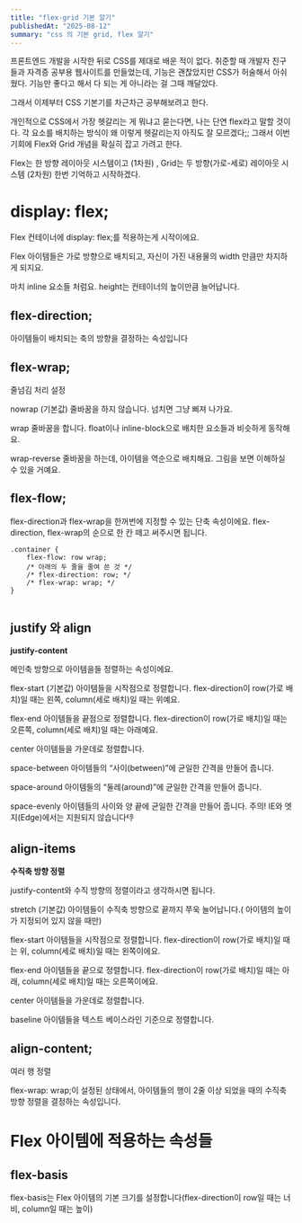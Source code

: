 ```yaml
---
title: "flex-grid 기본 알기"
publishedAt: "2025-08-12"
summary: "css 의 기본 grid, flex 알기"
---
```


프론트엔드 개발을 시작한 뒤로 CSS를 제대로 배운 적이 없다.
취준할 때 개발자 친구들과 자격증 공부용 웹사이트를 만들었는데, 기능은 괜찮았지만 CSS가 허술해서 아쉬웠다.
기능만 좋다고 해서 다 되는 게 아니라는 걸 그때 깨달았다.

그래서 이제부터 CSS 기본기를 차근차근 공부해보려고 한다.

개인적으로 CSS에서 가장 헷갈리는 게 뭐냐고 묻는다면, 나는 단연 flex라고 말할 것이다.
각 요소를 배치하는 방식이 왜 이렇게 헷갈리는지 아직도 잘 모르겠다;;
그래서 이번 기회에 Flex와 Grid 개념을 확실히 잡고 가려고 한다.

Flex는 한 방향 레이아웃 시스템이고 (1차원) , Grid는 두 방향(가로-세로) 레이아웃 시스템 (2차원) 한번 기억하고 시작하겠다.

# display: flex;

Flex 컨테이너에 display: flex;를 적용하는게 시작이에요.

Flex 아이템들은 가로 방향으로 배치되고, 자신이 가진 내용물의 width 만큼만 차지하게 되지요.

마치 inline 요소들 처럼요. height는 컨테이너의 높이만큼 늘어납니다.

<FlexGridFlex />

## flex-direction;

아이템들이 배치되는 축의 방향을 결정하는 속성입니다

<FlexGridFlexDirection />

## flex-wrap;

줄넘김 처리 설정

nowrap (기본값)
줄바꿈을 하지 않습니다. 넘치면 그냥 삐져 나가요.

wrap
줄바꿈을 합니다. float이나 inline-block으로 배치한 요소들과 비슷하게 동작해요.

wrap-reverse
줄바꿈을 하는데, 아이템을 역순으로 배치해요. 그림을 보면 이해하실 수 있을 거예요.

<FlexGridWrap />

## flex-flow;

flex-direction과 flex-wrap을 한꺼번에 지정할 수 있는 단축 속성이에요.
flex-direction, flex-wrap의 순으로 한 칸 떼고 써주시면 됩니다.

```React
.container {
	flex-flow: row wrap;
	/* 아래의 두 줄을 줄여 쓴 것 */
	/* flex-direction: row; */
	/* flex-wrap: wrap; */
}


```

## justify 와 align

<b>justify-content</b>

메인축 방향으로 아이템을들 정렬하는 속성이에요.

<FlexGridJustify />

flex-start (기본값)
아이템들을 시작점으로 정렬합니다.
flex-direction이 row(가로 배치)일 때는 왼쪽, column(세로 배치)일 때는 위예요.

flex-end
아이템들을 끝점으로 정렬합니다.
flex-direction이 row(가로 배치)일 때는 오른쪽, column(세로 배치)일 때는 아래예요.

center
아이템들을 가운데로 정렬합니다.

space-between
아이템들의 “사이(between)”에 균일한 간격을 만들어 줍니다.

space-around
아이템들의 “둘레(around)”에 균일한 간격을 만들어 줍니다.

space-evenly
아이템들의 사이와 양 끝에 균일한 간격을 만들어 줍니다.
주의! IE와 엣지(Edge)에서는 지원되지 않습니다👎

## align-items

<b>수직축 방향 정렬</b>

justify-content와 수직 방향의 정렬이라고 생각하시면 됩니다.

<FlexGridAlignItem />
stretch (기본값) 아이템들이 수직축 방향으로 끝까지 쭈욱 늘어납니다.( 아이템의 높이가
지정되어 있지 않을 때만)

flex-start
아이템들을 시작점으로 정렬합니다.
flex-direction이 row(가로 배치)일 때는 위, column(세로 배치)일 때는 왼쪽이에요.

flex-end
아이템들을 끝으로 정렬합니다.
flex-direction이 row(가로 배치)일 때는 아래, column(세로 배치)일 때는 오른쪽이에요.

center
아이템들을 가운데로 정렬합니다.

baseline
아이템들을 텍스트 베이스라인 기준으로 정렬합니다.

## align-content;

여러 행 정렬

flex-wrap: wrap;이 설정된 상태에서, 아이템들의 행이 2줄 이상 되었을 때의 수직축 방향 정렬을 결정하는 속성입니다.

<FlexGridAlignContent />

# Flex 아이템에 적용하는 속성들

## flex-basis

flex-basis는 Flex 아이템의 기본 크기를 설정합니다(flex-direction이 row일 때는 너비, column일 때는 높이)

<FlexGridFlexBasis />
